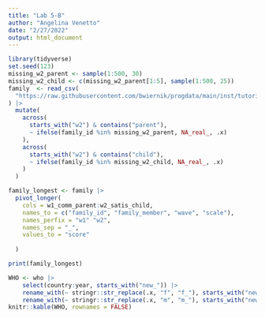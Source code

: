 ```yaml
---
title: "Lab 5-B"
author: "Angelina Venetto"
date: "2/27/2022"
output: html_document
---
```


```r
library(tidyverse)
set.seed(123)
missing_w2_parent <- sample(1:500, 30)
missing_w2_child <- c(missing_w2_parent[1:5], sample(1:500, 25))
family  <- read_csv(
  "https://raw.githubusercontent.com/bwiernik/progdata/main/inst/tutorials/data/family_data.csv"
) |> 
  mutate(
    across(
      starts_with("w2") & contains("parent"),
      ~ ifelse(family_id %in% missing_w2_parent, NA_real_, .x)
    ),
    across(
      starts_with("w2") & contains("child"),
      ~ ifelse(family_id %in% missing_w2_child, NA_real_, .x)
    )
  )
```
```r
family_longest <- family |> 
  pivot_longer(
    cols = w1_comm_parent:w2_satis_child,
    names_to = c("family_id", "family_member", "wave", "scale"),
    names_perfix = "w1" "w2",
    names_sep = "_",
    values_to = "score"
    
  )

print(family_longest)
```

```r
WHO <- who |>
    select(country:year, starts_with("new_")) |> 
    rename_with(~ stringr::str_replace(.x, "f", "f_"), starts_with("new_")) |> 
    rename_with(~ stringr::str_replace(.x, "m", "m_"), starts_with("new_"))
knitr::kable(WHO, rownames = FALSE)
```